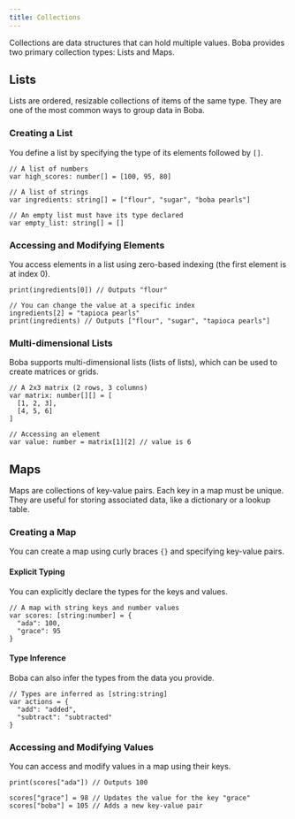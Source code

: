 ```yaml
---
title: Collections
---
```


Collections are data structures that can hold multiple values. Boba provides two primary collection types: Lists and Maps.

## Lists

Lists are ordered, resizable collections of items of the same type. They are one of the most common ways to group data in Boba.

### Creating a List

You define a list by specifying the type of its elements followed by `[]`.

```boba
// A list of numbers
var high_scores: number[] = [100, 95, 80]

// A list of strings
var ingredients: string[] = ["flour", "sugar", "boba pearls"]

// An empty list must have its type declared
var empty_list: string[] = []
```

### Accessing and Modifying Elements

You access elements in a list using zero-based indexing (the first element is at index 0).

```boba
print(ingredients[0]) // Outputs "flour"

// You can change the value at a specific index
ingredients[2] = "tapioca pearls"
print(ingredients) // Outputs ["flour", "sugar", "tapioca pearls"]
```

### Multi-dimensional Lists

Boba supports multi-dimensional lists (lists of lists), which can be used to create matrices or grids.

```boba
// A 2x3 matrix (2 rows, 3 columns)
var matrix: number[][] = [
  [1, 2, 3],
  [4, 5, 6]
]

// Accessing an element
var value: number = matrix[1][2] // value is 6
```

## Maps

Maps are collections of key-value pairs. Each key in a map must be unique. They are useful for storing associated data, like a dictionary or a lookup table.

### Creating a Map

You can create a map using curly braces `{}` and specifying key-value pairs.

#### Explicit Typing

You can explicitly declare the types for the keys and values.

```boba
// A map with string keys and number values
var scores: [string:number] = {
  "ada": 100,
  "grace": 95
}
```

#### Type Inference

Boba can also infer the types from the data you provide.

```boba
// Types are inferred as [string:string]
var actions = {
  "add": "added",
  "subtract": "subtracted"
}
```

### Accessing and Modifying Values

You can access and modify values in a map using their keys.

```boba
print(scores["ada"]) // Outputs 100

scores["grace"] = 98 // Updates the value for the key "grace"
scores["boba"] = 105 // Adds a new key-value pair